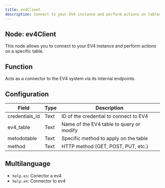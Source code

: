 ```yaml
---
title: ev4Client
description: Connect to your EV4 instance and perform actions on tables.
---
```


## Node: ev4Client

This node allows you to connect to your EV4 instance and perform actions on a specific table.

## Function
Acts as a connector to the EV4 system via its internal endpoints.

## Configuration

| Field          | Type   | Description                                      |
|----------------|--------|--------------------------------------------------|
| credentials_id | Text   | ID of the credential to connect to EV4          |
| ev4_table      | Text   | Name of the EV4 table to query or modify        |
| metodotable    | Text   | Specific method to apply on the table           |
| method         | Text   | HTTP method (GET, POST, PUT, etc.)              |

## Multilanguage
- `help.es`: Conector a ev4  
- `help.en`: Connector to ev4
